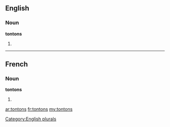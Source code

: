 ==English==

===Noun===
'''tontons'''

# {{plural of|tonton}}

[[Category:English plurals]]

----

==French==

===Noun===
'''tontons''' {{m}}

# {{plural of|tonton|lang=fr}}

[[ar:tontons]]
[[fr:tontons]]
[[my:tontons]]
